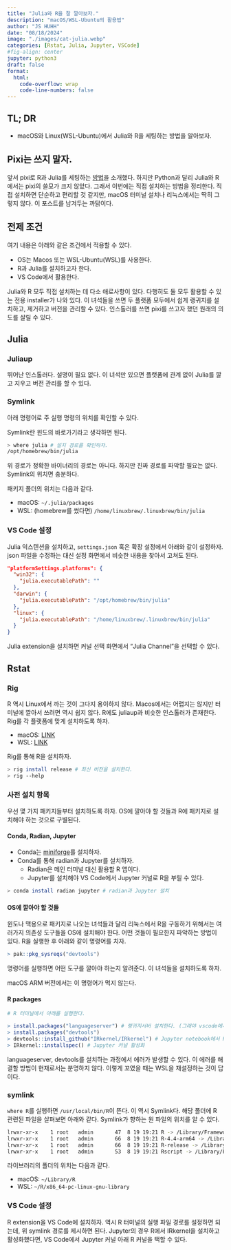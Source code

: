 ```yaml
---
title: "Julia와 R을 잘 깔아보자." 
description: "macOS/WSL-Ubuntu의 활용법"   
author: "JS HUHH"
date: "08/18/2024"
image: "./images/cat-julia.webp"
categories: [Rstat, Julia, Jupyter, VSCode]
#fig-align: center
jupyter: python3
draft: false
format:
  html:
    code-overflow: wrap
    code-line-numbers: false
---
```


## TL; DR

- macOS와 Linux(WSL-Ubuntu)에서 Julia와 R을 세팅하는 방법을 알아보자. 

## Pixi는 쓰지 말자. 

앞서 pixi로 R과 Julia를 세팅하는 [방법](https://blog.lostineconomics.com/posts/computer-tool/2024-04-03-r_with_pixi.html)을 소개했다. 하지만 Python과 달리 Julia와 R에서는 pixi의 쓸모가 크지 않았다. 그래서 이번에는 직접 설치하는 방법을 정리한다. 직접 설치하면 단순하고 편리할 것 같지만, macOS 터미널 설치나 리눅스에서는 딱히 그렇지 않다. 이 포스트를 남겨두는 까닭이다. 

## 전제 조건 

여기 내용은 아래와 같은 조건에서 적용할 수 있다. 

- OS는 Macos 또는 WSL-Ubuntu(WSL)를 사용한다.
- R과 Julia를 설치하고자 한다.
- VS Code에서 활용한다. 

Julia와 R 모두 직접 설치하는 데 다소 애로사항이 있다. 다행히도 둘 모두 활용할 수 있는 전용 installer가 나와 있다. 이 녀석들을 쓰면 두 플랫폼 모두에서 쉽게 랭귀지를 설치하고, 제거하고 버전을 관리할 수 있다. 인스톨러를 쓰면 pixi를 쓰고자 했던 원래의 의도를 살릴 수 있다.   

## Julia 

### Juliaup 

뛰어난 인스톨러다. 설명이 필요 없다. 이 녀석만 있으면 플랫폼에 관계 없이 Julia를 깔고 지우고 버전 관리를 할 수 있다. 

### Symlink

아래 명령어로 주 실행 명령의 위치를 확인할 수 있다. 

:::{.column-margin}
Symlink란 윈도의 바로가기라고 생각하면 된다. 
:::

```bash
> where julia # 설치 경로를 확인하자. 
/opt/homebrew/bin/julia
```

위 경로가 정확한 바이너리의 경로는 아니다. 하지만 진짜 경로를 파악할 필요는 없다. Symlink의 위치면 충분하다. 

패키지 폴더의 위치는 다음과 같다. 

- macOS: `~/.julia/packages`
- WSL: (homebrew를 썼다면) `/home/linuxbrew/.linuxbrew/bin/julia`

### VS Code 설정 

Julia 익스텐션을 설치하고, `settings.json` 혹은 확장 설정에서 아래와 같이 설정하자. json 파일을 수정하는 대신 설정 화면에서 비슷한 내용을 찾아서 고쳐도 된다. 

```json 
"platformSettings.platforms": {
  "win32": {
    "julia.executablePath": ""
  },
  "darwin": {
    "julia.executablePath": "/opt/homebrew/bin/julia"
  },   
  "linux": {
    "julia.executablePath": "/home/linuxbrew/.linuxbrew/bin/julia"
  }
}
```

Julia extension을 설치하면 커널 선택 화면에서 "Julia Channel"을 선택할 수 있다.  

## Rstat 

### Rig 

R 역시 Linux에서 까는 것이 그다지 용이하지 않다. Macos에서는 어렵지는 않지만 터미널에 깔아서 쓰려면 역시 쉽지 않다. R에도 juliaup과 비슷한 인스톨러가 존재한다. Rig를 각 플랫폼에 맞게 설치하도록 하자. 

- macOS: [LINK](https://github.com/r-lib/rig?tab=readme-ov-file#installing-rig-on-macos-)
- WSL: [LINK](https://github.com/r-lib/rig?tab=readme-ov-file#installing-rig-on-linux-)

Rig를 통해 R을 설치하자. 

```bash
> rig install release # 최신 버전을 설치한다.
> rig --help 
```


### 사전 설치 항목 

우선 몇 가지 패키지들부터 설치하도록 하자. OS에 깔아야 할 것들과 R에 패키지로 설치해야 하는 것으로 구별된다. 

#### Conda, Radian, Jupyter 

- Conda는 [miniforge](https://github.com/conda-forge/miniforge?tab=readme-ov-file#unix-like-platforms-mac-os--linux)를 설치하자. 
- Conda를 통해 radian과 Jupyter를 설치하자.
  - Radian은 메인 터미널 대신 활용할 R 앱이다. 
  - Jupyter를 설치해야 VS Code에서 Jupyter 커널로 R을 부릴 수 있다. 

```bash
> conda install radian jupyter # radian과 Jupyter 설치
```

#### OS에 깔아야 할 것들 

윈도나 맥용으로 패키지로 나오는 녀석들과 달리 리눅스에서 R을 구동하기 위해서는 여러가지 의존성 도구들을 OS에 설치해야 한다. 어떤 것들이 필요한지 파악하는 방법이 있다. R을 실행한 후 아래와 같이 명령어를 치자. 

```r
> pak::pkg_sysreqs("devtools")
```

명령어를 실행하면 어떤 도구를 깔아야 하는지 알려준다. 이 녀석들을 설치하도록 하자. 

:::{.column-margin}
macOS ARM 버전에서는 이 명령어가 먹지 않는다. 
:::


#### R packages 

```R
# R 터미널에서 아래를 실행한다. 

> install.packages("languageserver") # 랭귀지서버 설치한다. (그래야 vscode에서 에러 안 뜬다)
> install.packages("devtools")
> devtools::install_github("IRkernel/IRkernel") # Jupyter notebook에서 R을 사용하려면 설치한다.
> IRkernel::installspec() # Jupyter 커널 활성화 
```

:::{.column-margin}
languageserver, devtools를 설치하는 과정에서 에러가 발생할 수 있다. 이 에러를 해결할 방법이 현재로서는 분명하지 않다. 이렇게 꼬였을 때는 WSL을 재설정하는 것이 답이다. 
:::

### symlink

`where R`를 실행하면 `/usr/local/bin/R`이 뜬다. 이 역시 Symlink다. 해당 폴더에 R 관련된 파일을 살펴보면 아래와 같다. Symlink가 향하는 원 파일의 위치를 알 수 있다. 

```bash
lrwxr-xr-x    1 root   admin       47  8 19 19:21 R -> /Library/Frameworks/R.framework/Resources/bin/R
lrwxr-xr-x    1 root   admin       66  8 19 19:21 R-4.4-arm64 -> /Library/Frameworks/R.framework/Versions/4.4-arm64/Resources/bin/R
lrwxr-xr-x    1 root   admin       66  8 19 19:21 R-release -> /Library/Frameworks/R.framework/Versions/4.4-arm64/Resources/bin/R
lrwxr-xr-x    1 root   admin       53  8 19 19:21 Rscript -> /Library/Frameworks/R.framework/Resources/bin/Rscript
```

라이브러리의 폴더의 위치는 다음과 같다. 

- macOS: `~/Library/R`
- WSL: `~/R/x86_64-pc-linux-gnu-library`  

### VS Code 설정 

R extension을 VS Code에 설치하자. 역시 R 터미널의 실행 파일 경로를 설정하면 되는데, 위 symlink 경로를 제시하면 된다. Jupyter의 경우 R에서 IRkernel을 설치하고 활성화했다면, VS Code에서 Jupyter 커널 아래 R 커널을 택할 수 있다. 



